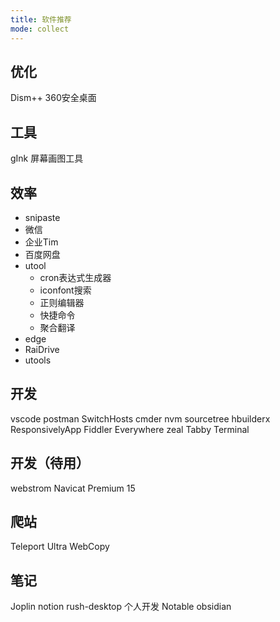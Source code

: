 ```yaml
---
title: 软件推荐
mode: collect
---
```

## 优化
Dism++
360安全桌面

## 工具
gInk 屏幕画图工具


## 效率
- snipaste
- 微信
- 企业Tim
- 百度网盘
- utool
  - cron表达式生成器
  - iconfont搜索
  - 正则编辑器
  - 快捷命令
  - 聚合翻译
- edge
- RaiDrive
- utools

## 开发
vscode
postman
SwitchHosts
cmder
nvm
sourcetree
hbuilderx
ResponsivelyApp
Fiddler Everywhere
zeal
Tabby Terminal

## 开发（待用）
webstrom
Navicat Premium 15

## 爬站

Teleport Ultra
WebCopy

## 笔记
Joplin
notion
rush-desktop 个人开发
Notable
obsidian
